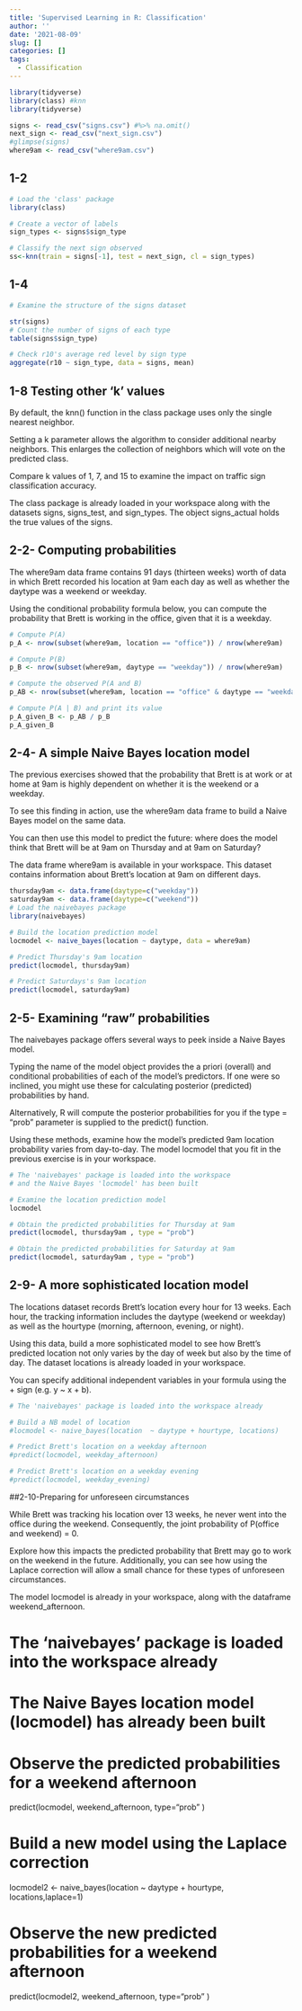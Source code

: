 ```yaml
---
title: 'Supervised Learning in R: Classification'
author: ''
date: '2021-08-09'
slug: []
categories: []
tags:
  - Classification
---
```

```r
library(tidyverse)
library(class) #knn
library(tidyverse)
```

```r
signs <- read_csv("signs.csv") #%>% na.omit()
next_sign <- read_csv("next_sign.csv")
#glimpse(signs)
where9am <- read_csv("where9am.csv")
```
## 1-2

```r
# Load the 'class' package
library(class)

# Create a vector of labels
sign_types <- signs$sign_type

# Classify the next sign observed
ss<-knn(train = signs[-1], test = next_sign, cl = sign_types)
```
## 1-4

```r
# Examine the structure of the signs dataset

str(signs)
# Count the number of signs of each type
table(signs$sign_type)

# Check r10's average red level by sign type
aggregate(r10 ~ sign_type, data = signs, mean)
```


## 1-8 Testing other 'k' values

By default, the knn() function in the class package uses only the single nearest neighbor.

Setting a k parameter allows the algorithm to consider additional nearby neighbors. This enlarges the collection of neighbors which will vote on the predicted class.

Compare k values of 1, 7, and 15 to examine the impact on traffic sign classification accuracy.

The class package is already loaded in your workspace along with the datasets signs, signs_test, and sign_types. The object signs_actual holds the true values of the signs.


## 2-2- Computing probabilities
The where9am data frame contains 91 days (thirteen weeks) worth of data in which Brett recorded his location at 9am each day as well as whether the daytype was a weekend or weekday.

Using the conditional probability formula below, you can compute the probability that Brett is working in the office, given that it is a weekday.

```r
# Compute P(A) 
p_A <- nrow(subset(where9am, location == "office")) / nrow(where9am)

# Compute P(B)
p_B <- nrow(subset(where9am, daytype == "weekday")) / nrow(where9am)

# Compute the observed P(A and B)
p_AB <- nrow(subset(where9am, location == "office" & daytype == "weekday")) / nrow(where9am)

# Compute P(A | B) and print its value
p_A_given_B <- p_AB / p_B
p_A_given_B
```

## 2-4- A simple Naive Bayes location model

The previous exercises showed that the probability that Brett is at work or at home at 9am is highly dependent on whether it is the weekend or a weekday.

To see this finding in action, use the where9am data frame to build a Naive Bayes model on the same data.

You can then use this model to predict the future: where does the model think that Brett will be at 9am on Thursday and at 9am on Saturday?

The data frame where9am is available in your workspace. This dataset contains information about Brett's location at 9am on different days.

```r

thursday9am <- data.frame(daytype=c("weekday"))
saturday9am <- data.frame(daytype=c("weekend"))
# Load the naivebayes package
library(naivebayes)

# Build the location prediction model
locmodel <- naive_bayes(location ~ daytype, data = where9am)

# Predict Thursday's 9am location
predict(locmodel, thursday9am)

# Predict Saturdays's 9am location
predict(locmodel, saturday9am)
```

## 2-5- Examining "raw" probabilities

The naivebayes package offers several ways to peek inside a Naive Bayes model.

Typing the name of the model object provides the a priori (overall) and conditional probabilities of each of the model's predictors. If one were so inclined, you might use these for calculating posterior (predicted) probabilities by hand.

Alternatively, R will compute the posterior probabilities for you if the type = "prob" parameter is supplied to the predict() function.

Using these methods, examine how the model's predicted 9am location probability varies from day-to-day. The model locmodel that you fit in the previous exercise is in your workspace.

```r
# The 'naivebayes' package is loaded into the workspace
# and the Naive Bayes 'locmodel' has been built

# Examine the location prediction model
locmodel

# Obtain the predicted probabilities for Thursday at 9am
predict(locmodel, thursday9am , type = "prob")

# Obtain the predicted probabilities for Saturday at 9am
predict(locmodel, saturday9am , type = "prob")
```

## 2-9- A more sophisticated location model

The locations dataset records Brett's location every hour for 13 weeks. Each hour, the tracking information includes the daytype (weekend or weekday) as well as the hourtype (morning, afternoon, evening, or night).

Using this data, build a more sophisticated model to see how Brett's predicted location not only varies by the day of week but also by the time of day. The dataset locations is already loaded in your workspace.

You can specify additional independent variables in your formula using the + sign (e.g. y ~ x + b).

```r
# The 'naivebayes' package is loaded into the workspace already

# Build a NB model of location
#locmodel <- naive_bayes(location  ~ daytype + hourtype, locations)

# Predict Brett's location on a weekday afternoon
#predict(locmodel, weekday_afternoon)

# Predict Brett's location on a weekday evening
#predict(locmodel, weekday_evening)
```

##2-10-Preparing for unforeseen circumstances

While Brett was tracking his location over 13 weeks, he never went into the office during the weekend. Consequently, the joint probability of P(office and weekend) = 0.

Explore how this impacts the predicted probability that Brett may go to work on the weekend in the future. Additionally, you can see how using the Laplace correction will allow a small chance for these types of unforeseen circumstances.

The model locmodel is already in your workspace, along with the dataframe weekend_afternoon.

# The 'naivebayes' package is loaded into the workspace already
# The Naive Bayes location model (locmodel) has already been built

# Observe the predicted probabilities for a weekend afternoon
predict(locmodel, weekend_afternoon, type="prob" )

# Build a new model using the Laplace correction
locmodel2 <- naive_bayes(location  ~ daytype + hourtype, locations,laplace=1)

# Observe the new predicted probabilities for a weekend afternoon
predict(locmodel2, weekend_afternoon, type="prob" )

